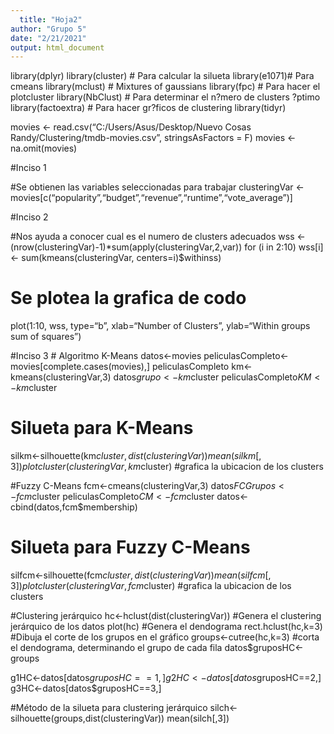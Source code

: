 ---
  title: "Hoja2"
author: "Grupo 5"
date: "2/21/2021"
output: html_document
---
  


library(dplyr)
library(cluster) # Para calcular la silueta
library(e1071)# Para cmeans
library(mclust) # Mixtures of gaussians
library(fpc) # Para hacer el plotcluster
library(NbClust) # Para determinar el n?mero de clusters ?ptimo
library(factoextra) # Para hacer gr?ficos de clustering
library(tidyr)

movies <- read.csv("C:/Users/Asus/Desktop/Nuevo Cosas Randy/Clustering/tmdb-movies.csv", stringsAsFactors = F)
movies <- na.omit(movies)

#Inciso 1

#Se obtienen las variables seleccionadas para trabajar
clusteringVar <- movies[c("popularity","budget","revenue","runtime","vote_average")]

#Inciso 2

#Nos ayuda a conocer cual es el numero de clusters adecuados
wss <- (nrow(clusteringVar)-1)*sum(apply(clusteringVar,2,var))
for (i in 2:10) 
  wss[i] <- sum(kmeans(clusteringVar, centers=i)$withinss)

# Se plotea la grafica de codo
plot(1:10, wss, type="b", xlab="Number of Clusters",  ylab="Within groups sum of squares")


#Inciso 3
# Algoritmo K-Means
datos<-movies
peliculasCompleto<-movies[complete.cases(movies),]
peliculasCompleto
km<-kmeans(clusteringVar,3)
datos$grupo<-km$cluster
peliculasCompleto$KM<-km$cluster

# Silueta para K-Means
silkm<-silhouette(km$cluster,dist(clusteringVar))
mean(silkm[,3]) 
plotcluster(clusteringVar,km$cluster) #grafica la ubicacion de los clusters


#Fuzzy C-Means
fcm<-cmeans(clusteringVar,3)
datos$FCGrupos<-fcm$cluster
peliculasCompleto$CM<-fcm$cluster
datos<-cbind(datos,fcm$membership)

# Silueta para Fuzzy C-Means
silfcm<-silhouette(fcm$cluster,dist(clusteringVar))
mean(silfcm[,3])
plotcluster(clusteringVar,fcm$cluster) #grafica la ubicacion de los clusters


#Clustering jerárquico
hc<-hclust(dist(clusteringVar)) #Genera el clustering jerárquico de los datos
plot(hc) #Genera el dendograma
rect.hclust(hc,k=3) #Dibuja el corte de los grupos en el gráfico
groups<-cutree(hc,k=3) #corta el dendograma, determinando el grupo de cada fila
datos$gruposHC<-groups


g1HC<-datos[datos$gruposHC==1,]
g2HC<-datos[datos$gruposHC==2,]
g3HC<-datos[datos$gruposHC==3,]

#Método de la silueta para clustering jerárquico
silch<-silhouette(groups,dist(clusteringVar))
mean(silch[,3]) 
